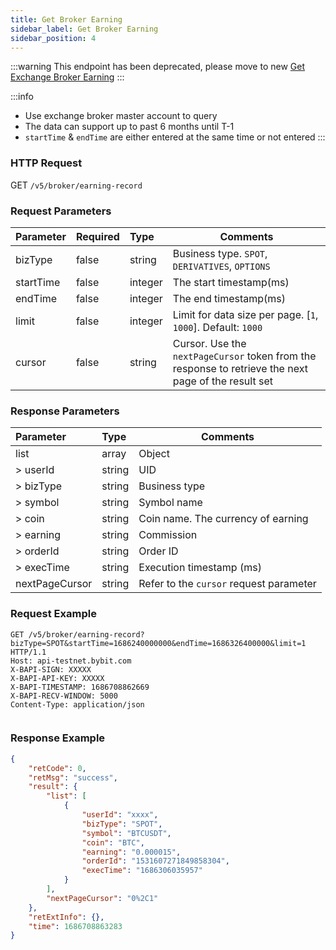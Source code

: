 ```yaml
---
title: Get Broker Earning
sidebar_label: Get Broker Earning
sidebar_position: 4
---
```

:::warning
This endpoint has been deprecated, please move to new [Get Exchange Broker Earning](../broker/exchange-earning#)
:::

:::info
* Use exchange broker master account to query
* The data can support up to past 6 months until T-1
* `startTime` & `endTime` are either entered at the same time or not entered
:::

### HTTP Request
GET `/v5/broker/earning-record`

### Request Parameters
| Parameter | Required | Type | Comments|
|:----- |:-------|:-----|------ |
|bizType|false |string |Business type. `SPOT`, `DERIVATIVES`, `OPTIONS` |
|startTime|false |integer |The start timestamp(ms) |
|endTime |false |integer |The end timestamp(ms) |
|limit|false |integer |Limit for data size per page. [`1`, `1000`]. Default: `1000` |
|cursor|false |string |Cursor. Use the `nextPageCursor` token from the response to retrieve the next page of the result set |

### Response Parameters
| Parameter | Type | Comments|
|:----- |:-----|----- |
|list |array |Object |
|> userId |string |UID|
|> bizType |string |Business type|
|> symbol |string |Symbol name|
|> coin |string |Coin name. The currency of earning |
|> earning |string |Commission|
|> orderId |string |Order ID|
|> execTime |string |Execution timestamp (ms)|
|nextPageCursor |string |Refer to the `cursor` request parameter|

### Request Example

<Tabs groupId="programming-languages">
<TabItem value="http" label="HTTP">

```http
GET /v5/broker/earning-record?bizType=SPOT&startTime=1686240000000&endTime=1686326400000&limit=1 HTTP/1.1
Host: api-testnet.bybit.com
X-BAPI-SIGN: XXXXX
X-BAPI-API-KEY: XXXXX
X-BAPI-TIMESTAMP: 1686708862669
X-BAPI-RECV-WINDOW: 5000
Content-Type: application/json
```

</TabItem>
<TabItem value="python" label="Python">

```python

```

</TabItem>
</Tabs>

### Response Example

```json
{
    "retCode": 0,
    "retMsg": "success",
    "result": {
        "list": [
            {
                "userId": "xxxx",
                "bizType": "SPOT",
                "symbol": "BTCUSDT",
                "coin": "BTC",
                "earning": "0.000015",
                "orderId": "1531607271849858304",
                "execTime": "1686306035957"
            }
        ],
        "nextPageCursor": "0%2C1"
    },
    "retExtInfo": {},
    "time": 1686708863283
}
```
